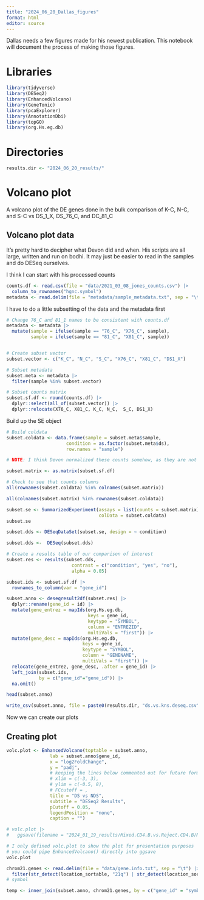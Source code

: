 ---
title: "2024_06_20_Dallas_figures"
format: html
editor: source
---

Dallas needs a few figures made for his newest publication. This notebook will document the process of making those figures.

# Libraries

```{r}
library(tidyverse)
library(DESeq2)
library(EnhancedVolcano)
library(GeneTonic)
library(pcaExplorer)
library(AnnotationDbi)
library(topGO)
library(org.Hs.eg.db)
```

# Directories

```{r}
results.dir <- "2024_06_20_results/"
```

# Volcano plot

A volcano plot of the DE genes done in the bulk comparison of K-C, N-C, and S-C vs DS_1_X, DS_76_C, and DC_81_C

## Volcano plot data

It's pretty hard to decipher what Devon did and when. His scripts are all large, written and run on bodhi. It may just be easier to read in the samples and do DESeq ourselves.

I think I can start with his processed counts

```{r}
counts.df <- read.csv(file = "data/2021_03_08_jones_counts.csv") |> 
  column_to_rownames("hgnc.symbol")
metadata <- read.delim(file = "metadata/sample_metadata.txt", sep = "\t")
```

I have to do a little subsetting of the data and the metadata first

```{r}
# Change 76_C and 81_1 names to be consistent with counts.df
metadata <- metadata |> 
  mutate(sample = ifelse(sample == "76_C", "X76_C", sample),
         sample = ifelse(sample == "81_C", "X81_C", sample))


# Create subset vector
subset.vector <- c("K_C", "N_C", "S_C", "X76_C", "X81_C", "DS1_X")

# Subset metadata
subset.meta <- metadata |>
  filter(sample %in% subset.vector)

# Subset counts matrix
subset.sf.df <- round(counts.df) |>
  dplyr::select(all_of(subset.vector)) |> 
  dplyr::relocate(X76_C, X81_C, K_C, N_C,  S_C, DS1_X)

```

Build up the SE object

```{r}
# Build coldata
subset.coldata <- data.frame(sample = subset.meta$sample,
                      condition = as.factor(subset.meta$ds),
                      row.names = "sample")

# NOTE: I think Devon normalized these counts somehow, as they are not whole integers. I am rounding them to the nearest whole integer, which is required for DESeq.

subset.matrix <- as.matrix(subset.sf.df)
```

```{r}
# Check to see that counts columns 
all(rownames(subset.coldata) %in% colnames(subset.matrix))

all(colnames(subset.matrix) %in% rownames(subset.coldata))
```

```{r}
subset.se <- SummarizedExperiment(assays = list(counts = subset.matrix),
                                  colData = subset.coldata)
subset.se
```

```{r}
subset.dds <- DESeqDataSet(subset.se, design = ~ condition)
```

```{r}
subset.dds <-  DESeq(subset.dds)

# Create a results table of our comparison of interest
subset.res <- results(subset.dds,
                        contrast = c("condition", "yes", "no"),
                        alpha = 0.05)
```

```{r}
subset.ids <- subset.sf.df |>
  rownames_to_column(var = "gene_id")

subset.anno <- deseqresult2df(subset.res) |>
  dplyr::rename(gene_id = id) |>
  mutate(gene_entrez = mapIds(org.Hs.eg.db,
                              keys = gene_id,
                              keytype = "SYMBOL",
                              column = "ENTREZID",
                              multiVals = "first")) |>
  mutate(gene_desc = mapIds(org.Hs.eg.db,
                            keys = gene_id,
                            keytype = "SYMBOL",
                            column = "GENENAME",
                            multiVals = "first")) |>
  relocate(gene_entrez, gene_desc, .after = gene_id) |>
  left_join(subset.ids,
            by = c("gene_id"="gene_id")) |>
  na.omit()

head(subset.anno)
```

```{r}
write_csv(subset.anno, file = paste0(results.dir, "ds.vs.kns.deseq.csv"))
```

Now we can create our plots

## Creating plot

```{r}
volc.plot <- EnhancedVolcano(toptable = subset.anno,
                lab = subset.anno$gene_id,
                x = "log2FoldChange",
                y = "padj",
                # keeping the lines below commented out for future formatting
                # xlim = c(-3, 3),
                # ylim = c(-0.5, 8),
                # FCcutoff = ,
                title = "DS vs NDS",
                subtitle = "DESeq2 Results",
                pCutoff = 0.05,
                legendPosition = "none",
                caption = "")

# volc.plot |>
#   ggsave(filename = "2024_01_19_results/Mixed.CD4.B.vs.Reject.CD4.B/Mixed.CD4.B.VS.Reject.CD4.B.volcano.png")

# I only defined volc.plot to show the plot for presentation purposes
# you could pipe EnhancedVolcano() directly into ggsave
volc.plot
```



```{r}
chrom21.genes <- read.delim(file = "data/gene.info.txt", sep = "\t") |> 
  filter(str_detect(location_sortable, "21q") | str_detect(location_sortable, "21p"))
# symbol
```

```{r}
temp <- inner_join(subset.anno, chrom21.genes, by = c("gene_id" = "symbol"))
```













